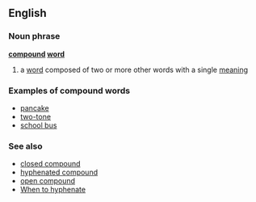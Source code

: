 ==English==
===Noun phrase===
'''[[compound]] [[word]]'''
#a [[word]] composed of two or more other words with a single [[meaning]]

===Examples of compound words===
*[[pancake]]
*[[two-tone]]
*[[school bus]]

===See also===
*[[closed compound]]
*[[hyphenated compound]]
*[[open compound]]
*[http://www.getitwriteonline.com/archive/042703.htm When to hyphenate]